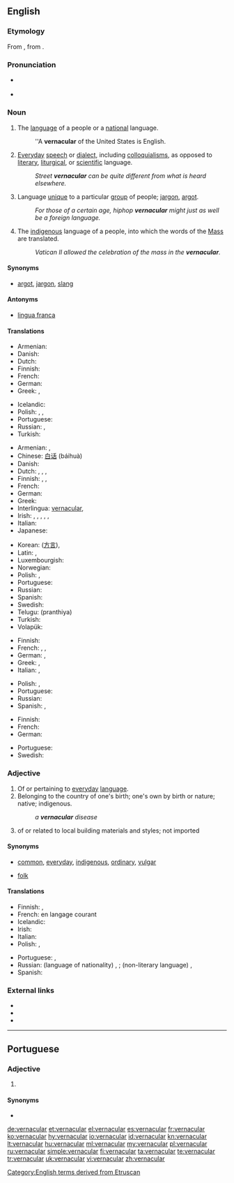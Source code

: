 {{was wotd|2010|March|1}}
==English==
{{wikipedia}}

===Etymology===
From {{etyl|la|en}} {{term|vernāculus||domestic, indigenous, of or pertaining to home-born slaves|lang=la}}, from {{term|verna||a native, a home-born slave (one born in his master's house)|lang=la}}.

===Pronunciation===
* {{a|UK}} {{IPA|/vəˈnæk.jə.lə/|/vəˈnæk.jʊ.lə/|lang=en}}
* {{a|US}} {{IPA|/vɚˈnæk.jə.lɚ/|lang=en}}

===Noun===
{{en-noun}}

# The [[language]] of a people or a [[national]] language.
#: ''A '''vernacular''' of the United States is English.
# [[everyday|Everyday]] [[speech]] or [[dialect]], including [[colloquialism]]s, as opposed to [[literary]], [[liturgical]], or [[scientific]] language.
#: ''Street '''vernacular''' can be quite different from what is heard elsewhere.''
# Language [[unique]] to a particular [[group]] of people; [[jargon]], [[argot]].
#: ''For those of a certain age, hiphop '''vernacular''' might just as well be a foreign language.''
# {{context|Roman Catholicism|lang=en}} The [[indigenous]] language of a people, into which the words of the [[Mass]] are translated.
#: ''Vatican II allowed the celebration of the mass in the '''vernacular'''.''

====Synonyms====
* {{sense|language unique to a group}} [[argot]], [[jargon]], [[slang]]

====Antonyms====
* {{sense|national language}} [[lingua franca]]

====Translations====
{{trans-top|national language}}
* Armenian: {{t|hy|[[մայրենի]] [[լեզու]]|sc=Armn}}
* Danish: {{t|da|national sprog|n}}
* Dutch: {{t|nl|landstaal}}
* Finnish: {{t|fi|kansalliskieli}}
* French: {{t|fr|langue nationale}}
* German: {{t+|de|Amtssprache|f}}
* Greek: {{t+|el|δημώδης|f|tr=dimódis}}, {{qualifier|colloquial}} {{t+|el|ντοπιολαλιά|f|tr=ntopiolaliá}}
{{trans-mid}}
* Icelandic: {{t|is|þjóðtunga|f}}
* Polish: {{t|pl|język wernakularny|m}}, {{t|pl|język rodzimy|m}}, {{t|pl|język narodowy|m}}
* Portuguese: {{t+|pt|vernáculo|m}}
* Russian: {{t|ru|народный язык|m|tr=naródnyj jazýk}}, {{t|ru|местный диалект|m|tr=méstnyj dialékt}}
* Turkish: {{t|tr|ulusal dil}}
{{trans-bottom}}

{{trans-top|everyday speech}}
* Armenian: {{t|hy|[[ժողովրդական]] [[լեզու]]|sc=Armn}}, {{t|hy|[[խոսակցական]] [[լեզու]]|sc=Armn}}
* Chinese: [[白话]] (báihuà)
* Danish: {{t|da|daglig tale|c}}
* Dutch: {{t+|nl|volkstaal|f}}, {{t|nl|omgangstaal|f}}, {{t|nl|volksmond|m}}, {{t+|nl|spreektaal|f}}
* Finnish: {{t+|fi|arkikieli}}, {{t+|fi|kansankieli}}, {{t+|fi|puhekieli}}
* French: {{t+|fr|vernaculaire|m}}
* German: {{t+|de|Umgangssprache|f}}
* Greek: {{t+|el|δημώδης|f|tr=dimódis}}
* Interlingua: [[#Interlingua|vernacular]], {{t|ia|lingua vulgar}}
* Irish: {{t|ga|teanga na coitiantachta|f}}, {{t|ga|teanga na háite|f}}, {{t|ga|teanga logánta|f}}, {{t|ga|teanga an phobail|f}}, {{t|ga|teanga choiteann|f}}, {{t|ga|teanga dhúchais|f}}
* Italian: {{t+|it|vernacolare|m}}
* Japanese: {{t+|ja|方言|tr=hōgen}}
{{trans-mid}}
* Korean: {{t+|ko|방언|sc=Hang}}([[方言]]), {{t+|ko|사투리|sc=Hang}}
* Latin: {{t|la|vernaculus}}, {{t|la|vernacularis}}
* Luxembourgish: {{t|lb|Ëmgangssprooch|f}}
* Norwegian: {{t|no|dagligtale|m}}
* Polish: {{t|pl|język wernakularny|m}}, {{t|pl|język potoczny|m}}
* Portuguese: {{t+|pt|vernáculo|m}}
* Russian: {{t+|ru|просторечие|n|tr=prostoréčie}}
* Spanish: {{t+|es|vernáculo|m}}
* Swedish: {{t|sv|vardagsspråk}}
* Telugu: (pranthiya)
* Turkish: {{t+|tr|konuşma dili}}
* Volapük: {{t|vo|komunapük}}
{{trans-bottom}}

{{trans-top|language unique to a particular group of people}}
* Finnish: {{t+|fi|slangi}}
* French: {{t+|fr|dialecte|m}}, {{t+|fr|idiome|m}}, {{t+|fr|patois|m}}
* German: {{t+|de|Dialekt|m}}, {{t+|de|Idiom|n}}
* Greek: {{t+|el|διάλεκτος|f|tr=diálektos}}, {{t+|el|ιδίωμα|n|tr=idíoma}}
* Italian: {{t+|it|dialetto|m}}, {{t+|it|idioma}}
{{trans-mid}}
* Polish: {{t+|pl|dialekt|m}}, {{t+|pl|narzecze|m}}
* Portuguese: {{t+|pt|fala|f}}
* Russian: {{t|ru|профессиональный жаргон|n|tr=professional’nyi žargón}}
* Spanish: {{t+|es|idioma|m}}, {{t+|es|dialecto|m}}
{{trans-bottom}}

{{trans-top|(christianity) indigenous language of a people}}
* Finnish: {{t+|fi|kansankieli}}
* French: {{t|fr|langue vulgaire|f}}
* German: {{t+|de|Volkssprache|f}}
{{trans-mid}}
* Portuguese: {{t+|pt|vernáculo|m}}
* Swedish: {{t|sv|folkspråk|n}}
{{trans-bottom}}

===Adjective===
{{en-adj}}

# Of or pertaining to [[everyday]] [[language]].
# Belonging to the country of one's birth; one's own by birth or nature; native; indigenous.
#: ''a '''vernacular''' disease''
# {{context|architecture|lang=en}} of or related to local building materials and styles; not imported

====Synonyms====
* {{sense|of everyday language}} [[common]], [[everyday]], [[indigenous]], [[ordinary]], [[vulgar]]
* {{sense|architecture}} [[folk]]

====Translations====
{{trans-top|pertaining to everyday language}}
* Finnish: {{t+|fi|arkikielinen}}, {{t|fi|kansankielinen}}
* French: en langage courant
* Icelandic: {{t|is|þjóðtungu-}}
* Irish: {{t|ga|dúchasach}}
* Italian: {{t+|it|vernacolare}}
* Polish: {{t+|pl|wernakularny}}, {{t+|pl|rodzimy}}
{{trans-mid}}
* Portuguese: {{t+|pt|vernáculo}}, {{t|pt|vernacular}}
* Russian: (language of nationality) {{t+|ru|народный|tr=naródnyj}}, {{t+|ru|местный|tr=méstnyj}}; (non-literary language) {{t+|ru|просторечный|n|tr=prostoréčnyj}}, {{t+|ru|разговорный|n|tr=razgovórnyj}}
* Spanish: {{t+|es|vernáculo}}
{{trans-bottom}}

===External links===
* {{R:Webster 1913}}
* {{R:Century 1911}}
* {{R:OneLook}}

[[Category:English terms derived from Etruscan]]

----

==Portuguese==

===Adjective===
{{pt-adj|vernacula|r}}

# {{l|en|vernacular}} {{gloss|pertaining to everyday language}}

====Synonyms====
* {{l|pt|vernáculo}}

[[de:vernacular]]
[[et:vernacular]]
[[el:vernacular]]
[[es:vernacular]]
[[fr:vernacular]]
[[ko:vernacular]]
[[hy:vernacular]]
[[io:vernacular]]
[[id:vernacular]]
[[kn:vernacular]]
[[lt:vernacular]]
[[hu:vernacular]]
[[ml:vernacular]]
[[my:vernacular]]
[[pl:vernacular]]
[[ru:vernacular]]
[[simple:vernacular]]
[[fi:vernacular]]
[[ta:vernacular]]
[[te:vernacular]]
[[tr:vernacular]]
[[uk:vernacular]]
[[vi:vernacular]]
[[zh:vernacular]]